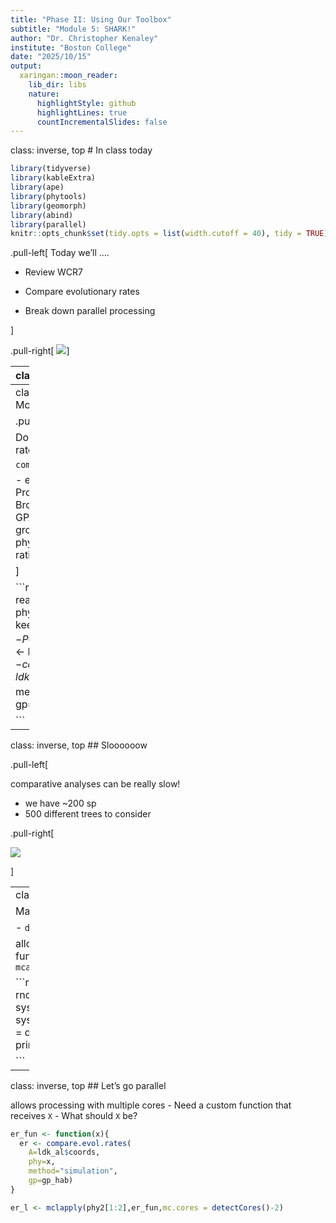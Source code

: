 ```yaml
---
title: "Phase II: Using Our Toolbox"
subtitle: "Module 5: SHARK!"
author: "Dr. Christopher Kenaley"
institute: "Boston College"
date: "2025/10/15"
output:
  xaringan::moon_reader:
    lib_dir: libs
    nature:
      highlightStyle: github
      highlightLines: true
      countIncrementalSlides: false
---
```

class: inverse, top
# In class today 

```r
library(tidyverse)
library(kableExtra)
library(ape)
library(phytools)
library(geomorph)
library(abind)
library(parallel)
knitr::opts_chunk$set(tidy.opts = list(width.cutoff = 40), tidy = TRUE)


```

<!-- Add icon library -->
<link rel="stylesheet" href="https://cdnjs.cloudflare.com/ajax/libs/font-awesome/5.14.0/css/all.min.css">


.pull-left[
Today we'll ....

- Review WCR7 

- Compare evolutionary rates

- Break down parallel processing

]

.pull-right[
![](https://upload.wikimedia.org/wikipedia/commons/thumb/3/3c/Full_Shot_of_a_Caribbean_Reef_Shark_at_Tiger_Beach_Bahamas.jpg/1600px-Full_Shot_of_a_Caribbean_Reef_Shark_at_Tiger_Beach_Bahamas.jpg)
]

---
class: inverse, top
<!-- slide 1 -->

## WCR7

.pull-left[

- To R studio


]




---
class: inverse, top
## Morphological disparity

.pull-left[

Do groups evolve at similar rates?
  
 `compare.evol.rates()`
 
- estimated as net rates of Procrustes shape evolution:
  - Brownian motion model
  - GPA aligned data (`A`)
  - names groups vector (`gp`)
  - phylogeny (`phy`)
  - outputs ratio
  
]




```r
phy <- readNexus("shark_trees.nex")
phy2 <- keep.tip(phy,PCA$sp)
gp_hab <- PCA$habitat
names(gp_hab) <- PCA$sp
er <- compare.evol.rates(
  A=ldk_al$coords, 
  phy=phy2[[1]], 
  method="simulation",
  gp=gp_hab)
}

```


---
class: inverse, top
## Sloooooow

.pull-left[


comparative analyses can be really slow!
  
- we have ~200 sp
- 500 different trees to consider



.pull-right[


![](https://bcorgbio.github.io/class/mod5_proj_files/figure-html/timescale-1.png)
  

]



---
class: inverse, top
## Let's go parallel

Many options for parallel in r
  
- `doParallel`
- `parallel`*

allows processing with multiple cores
  - run a function in embarrassingly parallel way with `mcapply()`

```r
my_fun <- function(x){for(i in x) rnorm(1e7)}
t_nomc <- system.time(lapply(1:30,my_fun))
t_mc <- system.time(mclapply(1:30,my_fun,mc.cores = detectCores()-2)) #8 cores
print(rbind(t_nomc,t_mc))

```



---
class: inverse, top
## Let's go parallel

allows processing with multiple cores
  - Need a custom function that receives `X`
  - What should `X` be?
  
```r
er_fun <- function(x){
  er <- compare.evol.rates(
    A=ldk_al$coords, 
    phy=x, 
    method="simulation",
    gp=gp_hab)
}

er_l <- mclapply(phy2[1:2],er_fun,mc.cores = detectCores()-2)

```







